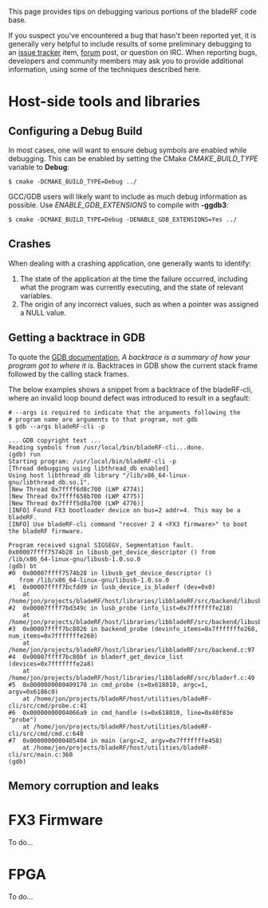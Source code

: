 This page provides tips on debugging various portions of the bladeRF code base. 

If you suspect you've encountered a bug that hasn't been reported yet, it is generally very helpful to include results of some preliminary debugging to an [https://github.com/Nuand/bladeRF/issues?direction=desc&sort=created&state=open issue tracker] item, [http://nuand.com/forums/ forum] post, or question on IRC. When reporting bugs, developers and community members may ask you to provide additional information, using some of the techniques described here.

= Host-side tools and libraries =

== Configuring a Debug Build ==
In most cases, one will want to ensure debug symbols are enabled while debugging. This can be enabled by setting the CMake <i>CMAKE_BUILD_TYPE</i> variable to <b>Debug</b>: 

<code>$ cmake -DCMAKE_BUILD_TYPE=Debug ../</code>

GCC/GDB users will likely want to include as much debug information as possible. Use <i>ENABLE_GDB_EXTENSIONS</i> to compile with <b>-ggdb3</b>: 

<code>$ cmake -DCMAKE_BUILD_TYPE=Debug -DENABLE_GDB_EXTENSIONS=Yes ../</code>

== Crashes ==
When dealing with a crashing application, one generally wants to identify:
# The state of the application at the time the failure occurred, including what the program was currently executing, and the state of relevant variables.
# The origin of any incorrect values, such as when a pointer was assigned a NULL value.

== Getting a backtrace in GDB ==
To quote the [http://sourceware.org/gdb/onlinedocs/gdb/Backtrace.html GDB documentation], <i>A backtrace is a summary of how your program got to where it is.</i>  Backtraces in GDB show the current stack frame followed by the calling stack frames.

The below examples shows a snippet from a backtrace of the bladeRF-cli, where an invalid loop bound defect was introduced to result in a segfault:

<pre>
# --args is required to indicate that the arguments following the 
# program name are arguments to that program, not gdb
$ gdb --args bladeRF-cli -p   

... GDB copyright text ...
Reading symbols from /usr/local/bin/bladeRF-cli...done.
(gdb) run
Starting program: /usr/local/bin/bladeRF-cli -p
[Thread debugging using libthread_db enabled]
Using host libthread_db library "/lib/x86_64-linux-gnu/libthread_db.so.1".
[New Thread 0x7ffff6d8c700 (LWP 4774)]
[New Thread 0x7ffff658b700 (LWP 4775)]
[New Thread 0x7ffff5d8a700 (LWP 4776)]
[INFO] Found FX3 bootloader device on bus=2 addr=4. This may be a bladeRF.
[INFO] Use bladeRF-cli command "recover 2 4 <FX3 firmware>" to boot the bladeRF firmware.

Program received signal SIGSEGV, Segmentation fault.
0x00007ffff7574b28 in libusb_get_device_descriptor () from /lib/x86_64-linux-gnu/libusb-1.0.so.0
(gdb) bt
#0  0x00007ffff7574b28 in libusb_get_device_descriptor ()
   from /lib/x86_64-linux-gnu/libusb-1.0.so.0
#1  0x00007ffff7bcfdd9 in lusb_device_is_bladerf (dev=0x0)
    at /home/jon/projects/bladeRF/host/libraries/libbladeRF/src/backend/libusb.c:265
#2  0x00007ffff7bd349c in lusb_probe (info_list=0x7fffffffe210)
    at /home/jon/projects/bladeRF/host/libraries/libbladeRF/src/backend/libusb.c:2003
#3  0x00007ffff7bc8026 in backend_probe (devinfo_items=0x7fffffffe268, num_items=0x7fffffffe260)
    at /home/jon/projects/bladeRF/host/libraries/libbladeRF/src/backend.c:97
#4  0x00007ffff7bc80bf in bladerf_get_device_list (devices=0x7fffffffe2a8)
    at /home/jon/projects/bladeRF/host/libraries/libbladeRF/src/bladerf.c:49
#5  0x0000000000409170 in cmd_probe (s=0x618010, argc=1, argv=0x6186c0)
    at /home/jon/projects/bladeRF/host/utilities/bladeRF-cli/src/cmd/probe.c:41
#6  0x00000000004066a9 in cmd_handle (s=0x618010, line=0x40f83e "probe")
    at /home/jon/projects/bladeRF/host/utilities/bladeRF-cli/src/cmd/cmd.c:640
#7  0x0000000000405404 in main (argc=2, argv=0x7fffffffe458)
    at /home/jon/projects/bladeRF/host/utilities/bladeRF-cli/src/main.c:360
(gdb) 
</pre>



== Memory corruption and leaks ==



= FX3 Firmware =

To do...

= FPGA =

To do...
